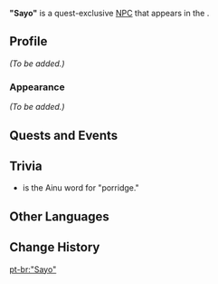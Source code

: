 {{Meta
<!-- REMOVE THIS TEMPLATE AFTER ADDING MISSING INFO -->
|missing_NPC_profile  = yes
}}
{{Character Infobox
|type             = Quest NPC
|deceased         = Past
|image            = NPC Sayo.png
|region           = Inazuma
|location         = Inazuma
}}
'''"Sayo"''' is a quest-exclusive [[NPC]] that appears in the {{Quest|Through the Mists}}.

==Profile==
<!-- detailed story/lore information goes here -->
''(To be added.)''

===Appearance===
''(To be added.)''

==Quests and Events==
{{Quests and Events}}

==Trivia==
* {{Lang|"Sayo"|ain=サヨ|ain_rm=sayo}} is the Ainu word for "porridge."

==Other Languages==
{{Other Languages|default_hidden=1
|en      = "Sayo"
|zhs     = 「左世」
|zhs_rm  = "Zuǒshì"
|zht     = 「左世」
|zht_rm  = "Zuǒshì"
|ja      = 「サヨ」
|ja_rm   = "Sayo"
|ko      = 「사요」
|es      = Sayo
|fr      = Sayo
|ru      = «Саё»
|th      = "Sayo"
|vi      = Sayo
|de      = „Sayo“
|id      = "Sayo"
|pt      = "Sayo"
|tr      = "Sayo"
|it      = Sayo
}}

==Change History==
{{Change History|2.2}}

[[pt-br:"Sayo"]]